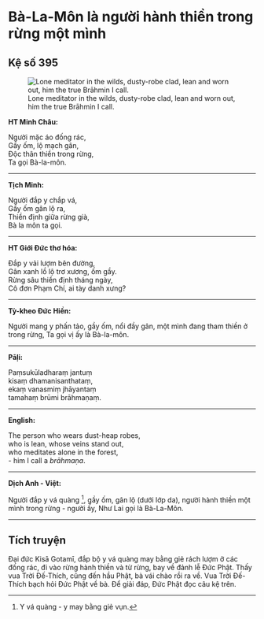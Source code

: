 # Bà-La-Môn là người hành thiền trong rừng một mình {- #ba-la-mon-la-nguoi-hanh-thien-trong-rung-mot-minh}

## Kệ số 395 {- #ke-so-395}

![Lone meditator in the wilds, dusty-robe clad, lean and worn out, him the true Brāhmin I call.](images/kinh-phap-cu-ke-so-395-dhammapada-verse-395.jpg){fig-align="center" .lightbox}

**HT Minh Châu:**

Người mặc áo đống rác,  
Gầy ốm, lộ mạch gân,  
Ðộc thân thiền trong rừng,  
Ta gọi Bà-la-môn.  

<hr class="divider">

**Tịch Minh:**

Người đắp y chắp vá,  
Gầy ốm gân lộ ra,  
Thiền định giữa rừng già,  
Bà la môn ta gọi.  

<hr class="divider">

**HT Giới Đức thơ hóa:**

Ðắp y vải lượm bên đường,  
Gân xanh lồ lộ trơ xương, ốm gầy.  
Rừng sâu thiền định tháng ngày,  
Cô đơn Phạm Chí, ai tày danh xưng?  

<hr class="divider">

**Tỳ-kheo Đức Hiền:**

Người mang y phấn tảo, gầy ốm, nổi đầy gân, một mình đang tham thiền ở trong rừng, Ta gọi vị ấy là Bà-la-môn.  

<hr class="divider">

**Pāḷi:**

Paṃsukūladharaṃ jantuṃ  
kisaṃ dhamanisanthataṃ,  
ekaṃ vanasmiṃ jhāyantaṃ  
tamahaṃ brūmi brāhmaṇaṃ.  

<hr class="divider">

**English:**

The person who wears dust-heap robes,  
who is lean, whose veins stand out,  
who meditates alone in the forest,  
- him I call a *brāhmaṇa*.  

<hr class="divider">

**Dịch Anh - Việt:**

Người đắp y vá quàng [^1], gầy ốm, gân lộ (dưới lớp da), người hành thiền một mình trong rừng - người ấy, Như Lai gọi là Bà-La-Môn.  

<hr class="divider">

## Tích truyện {- #tich-truyen}

Ðại đức Kisā Gotamī, đắp bộ y vá quàng may bằng giẻ rách lượm ở các đống rác, đi vào rừng hành thiền và từ rừng, bay về đảnh lễ Ðức Phật. Thấy vua Trời Ðế-Thích, cũng đến hầu Phật, bà vái chào rồi ra về. Vua Trời Ðế-Thích bạch hỏi Ðức Phật về bà. Ðể giải đáp, Ðức Phật đọc câu kệ trên.

[^1]: Y vá quàng - y may bằng giẻ vụn.
